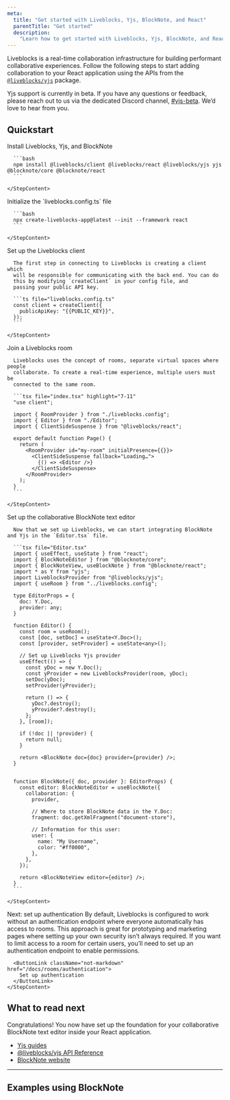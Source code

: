 ```yaml
---
meta:
  title: "Get started with Liveblocks, Yjs, BlockNote, and React"
  parentTitle: "Get started"
  description:
    "Learn how to get started with Liveblocks, Yjs, BlockNote, and React."
---
```


Liveblocks is a real-time collaboration infrastructure for building performant
collaborative experiences. Follow the following steps to start adding
collaboration to your React application using the APIs from the
[`@liveblocks/yjs`](/docs/api-reference/liveblocks-yjs) package.

<Banner title="Public beta">

Yjs support is currently in beta. If you have any questions or feedback, please
reach out to us via the dedicated Discord channel,
[#yjs-beta](https://discord.com/channels/913109211746009108/1123560088997728328).
We’d love to hear from you.

</Banner>

## Quickstart

<Steps>
  <Step>
    <StepTitle>Install Liveblocks, Yjs, and BlockNote</StepTitle>
    <StepContent>

      ```bash
      npm install @liveblocks/client @liveblocks/react @liveblocks/yjs yjs @blocknote/core @blocknote/react
      ```

    </StepContent>

  </Step>
  <Step>
    <StepTitle>Initialize the `liveblocks.config.ts` file</StepTitle>
    <StepContent>

      ```bash
      npx create-liveblocks-app@latest --init --framework react
      ```

    </StepContent>

  </Step>

  <Step>
    <StepTitle>Set up the Liveblocks client</StepTitle>
    <StepContent>

      The first step in connecting to Liveblocks is creating a client which
      will be responsible for communicating with the back end. You can do
      this by modifying `createClient` in your config file, and
      passing your public API key.

      ```ts file="liveblocks.config.ts"
      const client = createClient({
        publicApiKey: "{{PUBLIC_KEY}}",
      });
      ```

    </StepContent>

  </Step>
  <Step>
    <StepTitle>Join a Liveblocks room</StepTitle>
    <StepContent>

      Liveblocks uses the concept of rooms, separate virtual spaces where people
      collaborate. To create a real-time experience, multiple users must be
      connected to the same room.

      ```tsx file="index.tsx" highlight="7-11"
      "use client";

      import { RoomProvider } from "./liveblocks.config";
      import { Editor } from "./Editor";
      import { ClientSideSuspense } from "@liveblocks/react";

      export default function Page() {
        return (
          <RoomProvider id="my-room" initialPresence={{}}>
            <ClientSideSuspense fallback="Loading…">
              {() => <Editor />}
            </ClientSideSuspense>
          </RoomProvider>
        );
      }
      ```

    </StepContent>

  </Step>
  <Step>
    <StepTitle>Set up the collaborative BlockNote text editor</StepTitle>
    <StepContent>

      Now that we set up Liveblocks, we can start integrating BlockNote and Yjs in the `Editor.tsx` file.

      ```tsx file="Editor.tsx"
      import { useEffect, useState } from "react";
      import { BlockNoteEditor } from "@blocknote/core";
      import { BlockNoteView, useBlockNote } from "@blocknote/react";
      import * as Y from "yjs";
      import LiveblocksProvider from "@liveblocks/yjs";
      import { useRoom } from "../liveblocks.config";

      type EditorProps = {
        doc: Y.Doc,
        provider: any;
      }

      function Editor() {
        const room = useRoom();
        const [doc, setDoc] = useState<Y.Doc>();
        const [provider, setProvider] = useState<any>();

        // Set up Liveblocks Yjs provider
        useEffect(() => {
          const yDoc = new Y.Doc();
          const yProvider = new LiveblocksProvider(room, yDoc);
          setDoc(yDoc);
          setProvider(yProvider);

          return () => {
            yDoc?.destroy();
            yProvider?.destroy();
          };
        }, [room]);

        if (!doc || !provider) {
          return null;
        }

        return <BlockNote doc={doc} provider={provider} />;
      }


      function BlockNote({ doc, provider }: EditorProps) {
        const editor: BlockNoteEditor = useBlockNote({
          collaboration: {
            provider,

            // Where to store BlockNote data in the Y.Doc:
            fragment: doc.getXmlFragment("document-store"),

            // Information for this user:
            user: {
              name: "My Username",
              color: "#ff0000",
            },
          },
        });

        return <BlockNoteView editor={editor} />;
      }
      ```

    </StepContent>

  </Step>

  <Step lastStep>
    <StepTitle>Next: set up authentication</StepTitle>
    <StepContent>
      By default, Liveblocks is configured to work without an authentication endpoint
      where everyone automatically has access to rooms. This approach is great for
      prototyping and marketing pages where setting up your own security isn’t always
      required. If you want to limit access to a room for certain users, you’ll need
      to set up an authentication endpoint to enable permissions.

      <ButtonLink className="not-markdown" href="/docs/rooms/authentication">
        Set up authentication
      </ButtonLink>
    </StepContent>

  </Step>

</Steps>

## What to read next

Congratulations! You now have set up the foundation for your collaborative
BlockNote text editor inside your React application.

- [Yjs guides](/docs/guides?technologies=yjs)
- [@liveblocks/yjs API Reference](/docs/api-reference/liveblocks-yjs)
- [BlockNote website](https://www.blocknotejs.org/)

---

## Examples using BlockNote

<ListGrid columns={2}>
  <ExampleCard
    example={{
      title: "Collaborative Text Editor",
      slug: "collaborative-text-editor/nextjs-yjs-blocknote",
      image: "/images/examples/thumbnails/text-editor.jpg",
    }}
    technologies={["nextjs"]}
    openInNewWindow
  />
  <ExampleCard
    example={{
      title: "Advanced Collaborative Text Editor",
      slug: "collaborative-text-editor-advanced/nextjs-yjs-blocknote-advanced",
      image: "/images/examples/thumbnails/text-editor-advanced.jpg",
    }}
    technologies={["nextjs"]}
    openInNewWindow
  />
</ListGrid>
